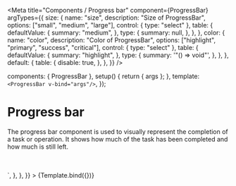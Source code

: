 
<Meta
  title="Components / Progress bar"
  component={ProgressBar}
  argTypes={{
    size: {
      name: "size",
      description: "Size of ProgressBar",
      options: ["small", "medium", "large"],
      control: { type: "select" },
      table: {
        defaultValue: {
          summary: "medium",
        },
        type: {
          summary: null,
        },
      },
    },
    color: {
      name: "color",
      description: "Color of ProgressBar",
      options: ["highlight", "primary", "success", "critical"],
      control: { type: "select" },
      table: {
        defaultValue: {
          summary: "highlight",
        },
        type: {
          summary: '"() => void"',
        },
      },
    },
    default: {
      table: {
        disable: true,
      },
    },
  }}
/>

  components: { ProgressBar },
  setup() {
    return { args };
  },
  template: `<ProgressBar v-bind="args"/>`,
});

# Progress bar

The progress bar component is used to visually represent the completion of a task or operation. It shows how much of the task has been completed and how much is still left.

<br />
<br />

<Canvas>
  <Story
    name="Progress bar"
    height="60px"
    args={{
      progress: 75,
    }}
    parameters={{
      docs: {
        source: {
          code: dedent`
            <ProgressBar v-bind="props"/>
          `,
        },
      },
    }}
  >
    {Template.bind({})}
  </Story>
</Canvas>

<ArgsTable story="Progress bar" />

